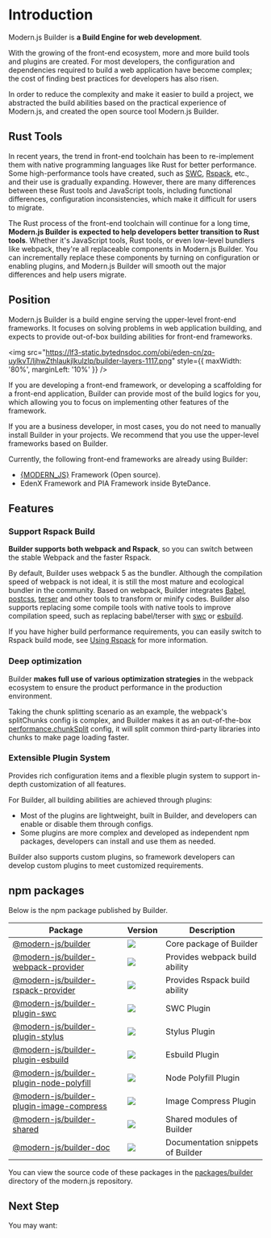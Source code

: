 # Introduction

Modern.js Builder is **a Build Engine for web development**.

With the growing of the front-end ecosystem, more and more build tools and plugins are created. For most developers, the configuration and dependencies required to build a web application have become complex; the cost of finding best practices for developers has also risen.

In order to reduce the complexity and make it easier to build a project, we abstracted the build abilities based on the practical experience of Modern.js, and created the open source tool Modern.js Builder.

## Rust Tools

In recent years, the trend in front-end toolchain has been to re-implement them with native programming languages like Rust for better performance. Some high-performance tools have created, such as [SWC](https://swc.rs/), [Rspack](/guide/glossary.html#rspack), etc., and their use is gradually expanding. However, there are many differences between these Rust tools and JavaScript tools, including functional differences, configuration inconsistencies, which make it difficult for users to migrate.

The Rust process of the front-end toolchain will continue for a long time, **Modern.js Builder is expected to help developers better transition to Rust tools**. Whether it's JavaScript tools, Rust tools, or even low-level bundlers like webpack, they're all replaceable components in Modern.js Builder. You can incrementally replace these components by turning on configuration or enabling plugins, and Modern.js Builder will smooth out the major differences and help users migrate.

## Position

Modern.js Builder is a build engine serving the upper-level front-end frameworks. It focuses on solving problems in web application building, and expects to provide out-of-box building abilities for front-end frameworks.

<img
  src="https://lf3-static.bytednsdoc.com/obj/eden-cn/zq-uylkvT/ljhwZthlaukjlkulzlp/builder-layers-1117.png"
  style={{ maxWidth: '80%', marginLeft: '10%' }}
/>

If you are developing a front-end framework, or developing a scaffolding for a front-end application, Builder can provide most of the build logics for you, which allowing you to focus on implementing other features of the framework.

If you are a business developer, in most cases, you do not need to manually install Builder in your projects. We recommend that you use the upper-level frameworks based on Builder.

Currently, the following front-end frameworks are already using Builder:

- [{MODERN_JS}](https://github.com/web-infra-dev/modern.js) Framework (Open source).
- EdenX Framework and PIA Framework inside ByteDance.

## Features

### Support Rspack Build

**Builder supports both webpack and Rspack**, so you can switch between the stable Webpack and the faster Rspack.


<Rspack />

By default, Builder uses webpack 5 as the bundler. Although the compilation speed of webpack is not ideal, it is still the most mature and ecological bundler in the community. Based on webpack, Builder integrates [Babel](https://github.com/babel/babel), [postcss](https://github.com/postcss/postcss), [terser](https://github.com/terser/terser) and other tools to transform or minify codes. Builder also supports replacing some compile tools with native tools to improve compilation speed, such as replacing babel/terser with [swc](https://github.com/swc-project/swc) or [esbuild](https://github.com/evanw/esbuild).

If you have higher build performance requirements, you can easily switch to Rspack build mode, see [Using Rspack](/guide/advanced/rspack-start) for more information.

### Deep optimization

Builder **makes full use of various optimization strategies** in the webpack ecosystem to ensure the product performance in the production environment.

Taking the chunk splitting scenario as an example, the webpack's splitChunks config is complex, and Builder makes it as an out-of-the-box [performance.chunkSplit](/en/api/config-performance.html#performancechunksplit) config, it will split common third-party libraries into chunks to make page loading faster.

### Extensible Plugin System

Provides rich configuration items and a flexible plugin system to support in-depth customization of all features.

For Builder, all building abilities are achieved through plugins:

- Most of the plugins are lightweight, built in Builder, and developers can enable or disable them through configs.
- Some plugins are more complex and developed as independent npm packages, developers can install and use them as needed.

Builder also supports custom plugins, so framework developers can develop custom plugins to meet customized requirements.

## npm packages

Below is the npm package published by Builder.

| Package                                                                                                            | Version                                                                                      | Description                       |
| ------------------------------------------------------------------------------------------------------------------ | -------------------------------------------------------------------------------------------- | --------------------------------- |
| [@modern-js/builder](https://www.npmjs.com/package/@modern-js/builder)                                             | ![](https://img.shields.io/npm/v/@modern-js/builder?style=flat-square)                       | Core package of Builder           |
| [@modern-js/builder-webpack-provider](https://www.npmjs.com/package/@modern-js/builder-webpack-provider)           | ![](https://img.shields.io/npm/v/@modern-js/builder-webpack-provider?style=flat-square)      | Provides webpack build ability    |
| [@modern-js/builder-rspack-provider](https://www.npmjs.com/package/@modern-js/builder-rspack-provider)             | ![](https://img.shields.io/npm/v/@modern-js/builder-rspack-provider?style=flat-square)       | Provides Rspack build ability     |
| [@modern-js/builder-plugin-swc](https://www.npmjs.com/package/@modern-js/builder-plugin-swc)                       | ![](https://img.shields.io/npm/v/@modern-js/builder-plugin-swc?style=flat-square)            | SWC Plugin                        |
| [@modern-js/builder-plugin-stylus](https://www.npmjs.com/package/@modern-js/builder-plugin-stylus)                 | ![](https://img.shields.io/npm/v/@modern-js/builder-plugin-stylus?style=flat-square)         | Stylus Plugin                     |
| [@modern-js/builder-plugin-esbuild](https://www.npmjs.com/package/@modern-js/builder-plugin-esbuild)               | ![](https://img.shields.io/npm/v/@modern-js/builder-plugin-esbuild?style=flat-square)        | Esbuild Plugin                    |
| [@modern-js/builder-plugin-node-polyfill](https://www.npmjs.com/package/@modern-js/builder-plugin-node-polyfill)   | ![](https://img.shields.io/npm/v/@modern-js/builder-plugin-node-polyfill?style=flat-square)  | Node Polyfill Plugin              |
| [@modern-js/builder-plugin-image-compress](https://www.npmjs.com/package/@modern-js/builder-plugin-image-compress) | ![](https://img.shields.io/npm/v/@modern-js/builder-plugin-image-compress?style=flat-square) | Image Compress Plugin             |
| [@modern-js/builder-shared](https://www.npmjs.com/package/@modern-js/builder-shared)                               | ![](https://img.shields.io/npm/v/@modern-js/builder-shared?style=flat-square)                | Shared modules of Builder         |
| [@modern-js/builder-doc](https://www.npmjs.com/package/@modern-js/builder-doc)                                     | ![](https://img.shields.io/npm/v/@modern-js/builder-doc?style=flat-square)                   | Documentation snippets of Builder |

You can view the source code of these packages in the [packages/builder](https://github.com/web-infra-dev/modern.js/tree/main/packages/builder/) directory of the modern.js repository.

## Next Step

You may want:


<NextSteps>
  <Step
    href="/guide/quick-start.html"
    title="Quick Start"
    description="Learn how to use Builder"
  />
  <Step
    href="/guide/features.html"
    title="All Features"
    description="Learn all features of Builder"
  />
  <Step
    href="/api/index.html"
    title="API Reference"
    description="View detailed API documentation"
  />
</NextSteps>
